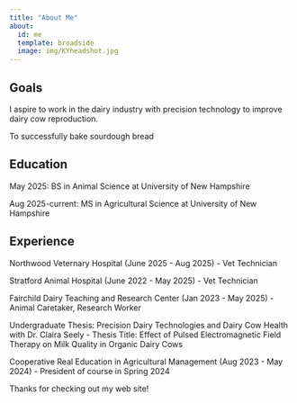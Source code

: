 ```yaml
---
title: "About Me"
about:
  id: me
  template: broadside
  image: img/KYheadshot.jpg
---
```


:::{#me}

## Goals
I aspire to work in the dairy industry with precision technology to improve dairy cow reproduction.

To successfully bake sourdough bread

## Education
May 2025: BS in Animal Science at University of New Hampshire

Aug 2025-current: MS in Agricultural Science at University of New Hampshire

## Experience
Northwood Veternary Hospital (June 2025 - Aug 2025)
  - Vet Technician
  
Stratford Animal Hospital (June 2022 - May 2025)
  - Vet Technician
  
Fairchild Dairy Teaching and Research Center (Jan 2023 - May 2025)
  - Animal Caretaker, Research Worker
  
Undergraduate Thesis: Precision Dairy Technologies and Dairy Cow Health with Dr. Claira Seely
  - Thesis Title: Effect of Pulsed Electromagnetic Field Therapy on Milk Quality in Organic Dairy Cows
  
Cooperative Real Education in Agricultural Management (Aug 2023 - May 2024)
  - President of course in Spring 2024
  
:::

Thanks for checking out my web site!
